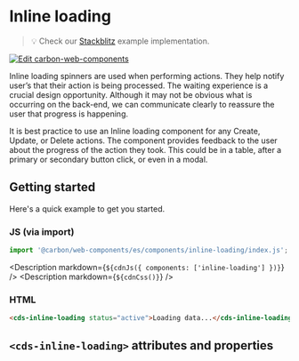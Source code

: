 
<Meta of={InlineLoadingStories} /> 

# Inline loading

> 💡 Check our
> [Stackblitz](https://stackblitz.com/github/carbon-design-system/carbon-for-ibm-dotcom/tree/main/packages/web-components/examples/stackblitz/basic/components/inline-loading)
> example implementation.

[![Edit carbon-web-components](https://developer.stackblitz.com/img/open_in_stackblitz.svg)](https://stackblitz.com/github/carbon-design-system/carbon-for-ibm-dotcom/tree/main/packages/carbon-web-components/examples/stackblitz/basic/components/inline-loading)

Inline loading spinners are used when performing actions. They help notify
user’s that their action is being processed. The waiting experience is a crucial
design opportunity. Although it may not be obvious what is occurring on the
back-end, we can communicate clearly to reassure the user that progress is
happening.

It is best practice to use an Inline loading component for any Create, Update,
or Delete actions. The component provides feedback to the user about the
progress of the action they took. This could be in a table, after a primary or
secondary button click, or even in a modal.

## Getting started

Here's a quick example to get you started.

### JS (via import)

```javascript
import '@carbon/web-components/es/components/inline-loading/index.js';
```

<Description markdown={`${cdnJs({ components: ['inline-loading'] })}`} />
<Description markdown={`${cdnCss()}`} />

### HTML

```html
<cds-inline-loading status="active">Loading data...</cds-inline-loading>
```

## `<cds-inline-loading>` attributes and properties

<ArgsTable of="cds-inline-loading" />
